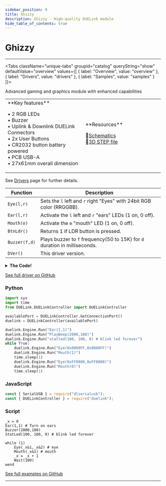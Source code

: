 ```yaml
---
sidebar_position: 9
title: Ghizzy
description: Ghizzy - High-quality DUELink module
hide_table_of_contents: true
---
```



# Ghizzy

<ImageSection 
  product="spghizzy-b"
  tagline="High-quality DUELink module"
/>

---

<Tabs className="unique-tabs" groupid="catalog" queryString="show" defaultValue="overview"
  values={[
    {
        label: "Overview",
        value: "overview"
    },
    {
        label: "Drivers",
        value: "drivers"
    },
    {
        label: "Samples",
        value: "samples"
    }
]}>

<TabItem value="overview">

Advanced gaming and graphics module with enhanced capabilities

<table><td width='50%'>
**Key features**

• 2 RGB LEDs<br/>
• Buzzer<br/>
• Uplink & Downlink DUELink Connectors<br/>
• 2x User Buttons<br/>
• CR2032 button battery powered<br/>
• PCB USB-A<br/>
• 27x61mm overall dimension<br/>

</td><td width='50%'>
**Resources**
 
📄[Schematics](/sch/gdl-spghizzy-b.pdf)<br/>
🔩[3D STEP file](/3d/gdl-spghizzy-b.step)<br/>
</td></table>

</TabItem>

<TabItem value="drivers">

See [Drivers](/docs/engine/drivers) page for further details.

| Function | Description |
|----------|-------------|
| `Eye(l,r)` | Sets the `l` left and `r` right "Eyes" with 24bit RGB color (RRGGBB). |
| `Ear(l,r)` | Activate the `l` left and `r` "ears" LEDs (1 on, 0 off). |
| `Mouth(o)` | Activate the `m` "mouth" LED (1 on, 0 off). |
| `BtnLdr()` | Returns 1 if LDR button is pressed. |
| `Buzzer(f,d)` | Plays buzzer to `f` frequency(50 to 15K) for `d` duration in milliseconds. |
| `DVer()` | This driver version. |
<details>
<summary><strong>The Code!</strong></summary>

**Ghizzy Driver**

```text
##### Ghizzy Driver #####

fn DVer()
    return 1.0
fend
 
fn Init()
    BtnEn(BtnPin(), 0) # Btn LDR
fend

fn Eye(l,r)
    DWrite(4,(l >> 0) & 0xFF)
    DWrite(5,(l >> 16) & 0xFF)
    DWrite(6,(l >> 8) & 0xFF)
 
    DWrite(7,(r >> 0) & 0xFF)
    DWrite(8,(r >> 16) & 0xFF)
    DWrite(9,(r >> 8) & 0xFF)
fend
 
fn Ear(l,r)
    DWrite(12,l)
    DWrite(13,r)
fend
 
fn Mouth(o)
    DWrite(14,o)
    DWrite(15,o)
    DWrite(16,o)
fend
 
fn BtnPin()
    return 20
fend

fn BtnLdr()
    if BtnDown(BtnPin())
    return 1
fend

 
fn Buzzer(f,d)
    Beep(3, f, d)
fend
 
Init()

#########################

```

</details>

[See full driver on GitHub](https://github.com/ghi-electronics/duelink-website/tree/main/static/code/drivers)

</TabItem>

<TabItem value="samples">

### Python

```python
import sys
import time
from DUELink.DUELinkController import DUELinkController

availablePort = DUELinkController.GetConnectionPort()
duelink = DUELinkController(availablePort)

duelink.Engine.Run("Ear(1,1)")
duelink.Engine.Run("PlayBeep(2000,100)")
duelink.Engine.Run("statled(100, 100, 0) # blink led forever")
while True:
    duelink.Engine.Run("Eye(0x0000FF,0x0000FF)")
    duelink.Engine.Run("Mouth(1)")
    time.sleep(1)
    duelink.Engine.Run("Eye(0xFF0000,0xFF0000)")
    duelink.Engine.Run("Mouth(0)")
    time.sleep(1)
```

### JavaScript

```javascript
const { SerialUSB } = require("dlserialusb");
const { DUELinkController } = require("duelink");
```

### Script

```text
_x = 0
Ear(1,1) # Turn on ears
Buzzer(2000,100)
StatLed(100, 100, 0) # blink led forever

while (1)
    Eye(_x&1,_x&2) # eye
    Mouth(_x&1) # mouth
    _x = _x + 1
    Wait(100)
wend

```

[See full examples on GitHub](https://github.com/ghi-electronics/duelink-website/tree/main/static/code/samples)

</TabItem>

</Tabs>

---

<OrderSection
    product="DUELink Ghizzy"
    partnumber="GDL-SPGHIZZY-B"
    price="$0.00"
/>
